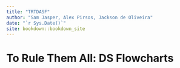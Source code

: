 ```yaml
--- 
title: "TRTDASF"
author: "Sam Jasper, Alex Pirsos, Jackson de Oliveira"
date: "`r Sys.Date()`"
site: bookdown::bookdown_site
---
```


# To Rule Them All: DS Flowcharts

